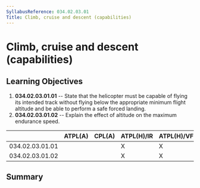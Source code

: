 ```yaml
---
SyllabusReference: 034.02.03.01
Title: Climb, cruise and descent (capabilities)
---
```


# Climb, cruise and descent (capabilities)

## Learning Objectives

1.  **034.02.03.01.01** -- State that the helicopter must be capable of flying
    its intended track without flying below the appropriate minimum flight
    altitude and be able to perform a safe forced landing.
2.  **034.02.03.01.02** -- Explain the effect of altitude on the maximum
    endurance speed.

|                 | ATPL(A) | CPL(A) | ATPL(H)/IR | ATPL(H)/VFR | CPL(H) | IR  | CBIR(A) |
| --------------- | ------- | ------ | ---------- | ----------- | ------ | --- | ------- |
| 034.02.03.01.01 |         |        | X          | X           | X      |     |         |
| 034.02.03.01.02 |         |        | X          | X           | X      |     |         |

## Summary
